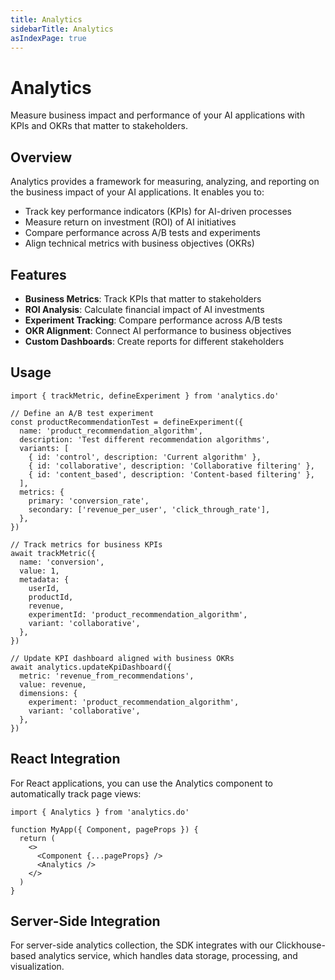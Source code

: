 ```yaml
---
title: Analytics
sidebarTitle: Analytics
asIndexPage: true
---
```


# Analytics

Measure business impact and performance of your AI applications with KPIs and OKRs that matter to stakeholders.

## Overview

Analytics provides a framework for measuring, analyzing, and reporting on the business impact of your AI applications. It enables you to:

- Track key performance indicators (KPIs) for AI-driven processes
- Measure return on investment (ROI) of AI initiatives
- Compare performance across A/B tests and experiments
- Align technical metrics with business objectives (OKRs)

## Features

- **Business Metrics**: Track KPIs that matter to stakeholders
- **ROI Analysis**: Calculate financial impact of AI investments
- **Experiment Tracking**: Compare performance across A/B tests
- **OKR Alignment**: Connect AI performance to business objectives
- **Custom Dashboards**: Create reports for different stakeholders

## Usage

```text
import { trackMetric, defineExperiment } from 'analytics.do'

// Define an A/B test experiment
const productRecommendationTest = defineExperiment({
  name: 'product_recommendation_algorithm',
  description: 'Test different recommendation algorithms',
  variants: [
    { id: 'control', description: 'Current algorithm' },
    { id: 'collaborative', description: 'Collaborative filtering' },
    { id: 'content_based', description: 'Content-based filtering' },
  ],
  metrics: {
    primary: 'conversion_rate',
    secondary: ['revenue_per_user', 'click_through_rate'],
  },
})

// Track metrics for business KPIs
await trackMetric({
  name: 'conversion',
  value: 1,
  metadata: {
    userId,
    productId,
    revenue,
    experimentId: 'product_recommendation_algorithm',
    variant: 'collaborative',
  },
})

// Update KPI dashboard aligned with business OKRs
await analytics.updateKpiDashboard({
  metric: 'revenue_from_recommendations',
  value: revenue,
  dimensions: {
    experiment: 'product_recommendation_algorithm',
    variant: 'collaborative',
  },
})
```

## React Integration

For React applications, you can use the Analytics component to automatically track page views:

```text
import { Analytics } from 'analytics.do'

function MyApp({ Component, pageProps }) {
  return (
    <>
      <Component {...pageProps} />
      <Analytics />
    </>
  )
}
```

## Server-Side Integration

For server-side analytics collection, the SDK integrates with our Clickhouse-based analytics service, which handles data storage, processing, and visualization.
